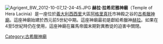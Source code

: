 [[File:Agrigent_BW_2012-10-07_12-24-45.JPG|thumb]]
'''赫拉·拉希尼雅神廟'''（Temple of Hera Lacinia）是一座位於[[義大利|義大利]][[西西里|西西里]]大區[[阿格里真托|阿格里真托]]市神殿之谷的[[古希臘神廟|古希臘神廟]]。這座神廟始建於西元前5世紀中期。這座神廟最初是獻給希臘神[[赫拉|赫拉]]。如果在4至5世紀時仍在使用，這座神廟在羅馬帝國末期對異教徒的迫害中關閉。
{{commons category-inline|Temple of Hera (Agrigento)}}
{{coord|37.2886|N|13.6002|E|source:wikidata|display=title}}
[[Category:古希臘神廟|Category:古希臘神廟]]